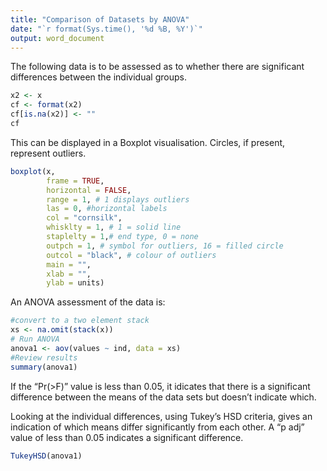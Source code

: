 ```yaml
---
title: "Comparison of Datasets by ANOVA"
date: "`r format(Sys.time(), '%d %B, %Y')`"
output: word_document
---
```


The following data is to be assessed as to whether there are significant differences between the individual groups.

```r
x2 <- x
cf <- format(x2)
cf[is.na(x2)] <- ""
cf
```

This can be displayed in a Boxplot visualisation.  Circles, if present, represent outliers.

```r
boxplot(x,
        frame = TRUE,
        horizontal = FALSE,
        range = 1, # 1 displays outliers
        las = 0, #horizontal labels
        col = "cornsilk",
        whisklty = 1, # 1 = solid line
        staplelty = 1,# end type, 0 = none
        outpch = 1, # symbol for outliers, 16 = filled circle
        outcol = "black", # colour of outliers
        main = "",
        xlab = "",
        ylab = units)
```





An ANOVA assessment of the data is:

```r
#convert to a two element stack
xs <- na.omit(stack(x))
# Run ANOVA
anova1 <- aov(values ~ ind, data = xs)
#Review results
summary(anova1)
```
If the "Pr(>F)" value is less than 0.05, it idicates that there is a significant difference between the means of the data sets but doesn't indicate which.  

Looking at the individual differences, using Tukey's HSD criteria, gives an indication of which means differ significantly from each other.  A "p adj" value of less than 0.05 indicates a  significant difference.

```r
TukeyHSD(anova1)
```

